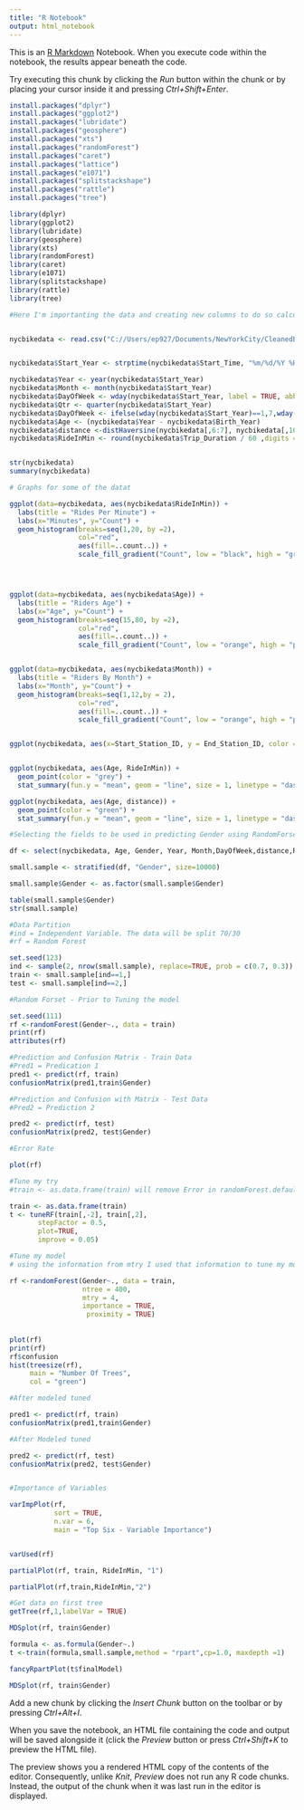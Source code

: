 ```yaml
---
title: "R Notebook"
output: html_notebook
---
```


This is an [R Markdown](http://rmarkdown.rstudio.com) Notebook. When you execute code within the notebook, the results appear beneath the code. 

Try executing this chunk by clicking the *Run* button within the chunk or by placing your cursor inside it and pressing *Ctrl+Shift+Enter*.


```r
install.packages("dplyr")
install.packages("ggplot2")
install.packages("lubridate")
install.packages("geosphere")
install.packages("xts")
install.packages("randomForest")
install.packages("caret")
install.packages("lattice")
install.packages("e1071")
install.packages("splitstackshape")
install.packages("rattle")
install.packages("tree")

library(dplyr)
library(ggplot2)
library(lubridate)
library(geosphere)
library(xts)
library(randomForest)
library(caret)
library(e1071)
library(splitstackshape)
library(rattle)
library(tree)

```



```r

#Here I'm importanting the data and creating new columns to do so calculations on. 


nycbikedata <- read.csv("C://Users/ep927/Documents/NewYorkCity/CleanedBikeData.csv", header = TRUE)


nycbikedata$Start_Year <- strptime(nycbikedata$Start_Time, "%m/%d/%Y %H:%M")

nycbikedata$Year <- year(nycbikedata$Start_Year)
nycbikedata$Month <- month(nycbikedata$Start_Year)
nycbikedata$DayOfWeek <- wday(nycbikedata$Start_Year, label = TRUE, abbr = TRUE)
nycbikedata$Qtr <- quarter(nycbikedata$Start_Year)
nycbikedata$DayOfWeek <- ifelse(wday(nycbikedata$Start_Year)==1,7,wday(nycbikedata$Start_Year)-1)
nycbikedata$Age <- (nycbikedata$Year - nycbikedata$Birth_Year)
nycbikedata$distance <-distHaversine(nycbikedata[,6:7], nycbikedata[,10:11],r=6378137) / 1609.344
nycbikedata$RideInMin <- round(nycbikedata$Trip_Duration / 60 ,digits = 0)


str(nycbikedata)
summary(nycbikedata)

```


```r
# Graphs for some of the datat

ggplot(data=nycbikedata, aes(nycbikedata$RideInMin)) + 
  labs(title = "Rides Per Minute") +
  labs(x="Minutes", y="Count") +
  geom_histogram(breaks=seq(1,20, by =2), 
                 col="red",
                 aes(fill=..count..)) +
                 scale_fill_gradient("Count", low = "black", high = "gray")




ggplot(data=nycbikedata, aes(nycbikedata$Age)) + 
  labs(title = "Riders Age") +
  labs(x="Age", y="Count") +
  geom_histogram(breaks=seq(15,80, by =2), 
                 col="red",
                 aes(fill=..count..)) +
                 scale_fill_gradient("Count", low = "orange", high = "purple")


ggplot(data=nycbikedata, aes(nycbikedata$Month)) + 
  labs(title = "Riders By Month") +
  labs(x="Month", y="Count") +
  geom_histogram(breaks=seq(1,12,by = 2), 
                 col="red",
                 aes(fill=..count..)) +
                 scale_fill_gradient("Count", low = "orange", high = "purple")


ggplot(nycbikedata, aes(x=Start_Station_ID, y = End_Station_ID, color = User_Type)) + geom_point()


ggplot(nycbikedata, aes(Age, RideInMin)) + 
  geom_point(color = "grey") + 
  stat_summary(fun.y = "mean", geom = "line", size = 1, linetype = "dashed")

ggplot(nycbikedata, aes(Age, distance)) + 
  geom_point(color = "green") + 
  stat_summary(fun.y = "mean", geom = "line", size = 1, linetype = "dashed")

```

```r

#Selecting the fields to be used in predicting Gender using RandomForset.  Since Gender is a int I need to convert it to a Factor

df <- select(nycbikedata, Age, Gender, Year, Month,DayOfWeek,distance,RideInMin, Start_Station_ID, End_Station_ID)

small.sample <- stratified(df, "Gender", size=10000)

small.sample$Gender <- as.factor(small.sample$Gender)

table(small.sample$Gender)
str(small.sample)


```

```r
#Data Partition 
#ind = Independent Variable. The data will be split 70/30
#rf = Random Forest

set.seed(123)
ind <- sample(2, nrow(small.sample), replace=TRUE, prob = c(0.7, 0.3))
train <- small.sample[ind==1,]
test <- small.sample[ind==2,]

```

```r


#Random Forset - Prior to Tuning the model

set.seed(111)
rf <-randomForest(Gender~., data = train)
print(rf)
attributes(rf)
```


```r

#Prediction and Confusion Matrix - Train Data
#Pred1 = Predication 1
pred1 <- predict(rf, train)
confusionMatrix(pred1,train$Gender)

```

```r

#Prediction and Confusion with Matrix - Test Data
#Pred2 = Prediction 2

pred2 <- predict(rf, test)
confusionMatrix(pred2, test$Gender)

```
```r
#Error Rate

plot(rf)

```
```r
#Tune my try
#train <- as.data.frame(train) will remove Error in randomForest.default(x, y, mtry = mtryStart, ntree = ntreeTry, : length of response must be the same as predictors

train <- as.data.frame(train) 
t <- tuneRF(train[,-2], train[,2],
       stepFactor = 0.5,
       plot=TRUE,
       improve = 0.05)
```
```r
#Tune my model
# using the information from mtry I used that information to tune my model. 

rf <-randomForest(Gender~., data = train,
                  ntree = 400,
                  mtry = 4,
                  importance = TRUE,
                   proximity = TRUE)
                
      
plot(rf)
print(rf)
rf$confusion
hist(treesize(rf),
     main = "Number Of Trees",
     col = "green")
```
```r
#After modeled tuned

pred1 <- predict(rf, train)
confusionMatrix(pred1,train$Gender)

#After Modeled tuned

pred2 <- predict(rf, test)
confusionMatrix(pred2, test$Gender)



```

```r

#Importance of Variables

varImpPlot(rf,
           sort = TRUE,
           n.var = 6,
           main = "Top Six - Variable Importance")


varUsed(rf)

partialPlot(rf, train, RideInMin, "1")

partialPlot(rf,train,RideInMin,"2")


```

```r

#Get data on first tree
getTree(rf,1,labelVar = TRUE)

MDSplot(rf, train$Gender)

formula <- as.formula(Gender~.)
t <-train(formula,small.sample,method = "rpart",cp=1.0, maxdepth =1)

fancyRpartPlot(t$finalModel)

MDSplot(rf, train$Gender)
```


Add a new chunk by clicking the *Insert Chunk* button on the toolbar or by pressing *Ctrl+Alt+I*.

When you save the notebook, an HTML file containing the code and output will be saved alongside it (click the *Preview* button or press *Ctrl+Shift+K* to preview the HTML file).

The preview shows you a rendered HTML copy of the contents of the editor. Consequently, unlike *Knit*, *Preview* does not run any R code chunks. Instead, the output of the chunk when it was last run in the editor is displayed.
